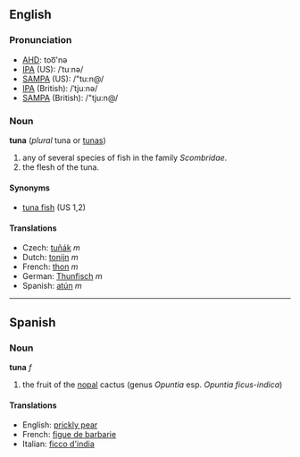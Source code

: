 ==English==
===Pronunciation===
*[[w:AHD|AHD]]: too͞'nə
*[[w:IPA|IPA]] (US): /ˈtuːnə/
*[[w:SAMPA|SAMPA]] (US): /"tu:n@/
*[[w:IPA|IPA]] (British): /ˈtjuːnə/
*[[w:SAMPA|SAMPA]] (British): /"tju:n@/

===Noun===
'''tuna''' (''plural'' tuna or [[tunas]])

# any of several species of fish in the family ''Scombridae''.
# the flesh of the tuna.

==== Synonyms ====
*[[tuna fish]] (US 1,2)

==== Translations ====

*Czech: [[tuňák]] ''m''
*Dutch: [[tonijn]] ''m''
*French: [[thon]] ''m''
*German: [[Thunfisch]] ''m''
*Spanish: [[atún]] ''m''

----

==Spanish==
===Noun===
'''tuna''' ''f''

# the fruit of the [[nopal]] cactus (genus ''Opuntia'' esp. ''Opuntia ficus-indica'')

====Translations====
*English: [[prickly pear]]
*French: [[figue de barbarie]]
*Italian: [[ficco d'india]]